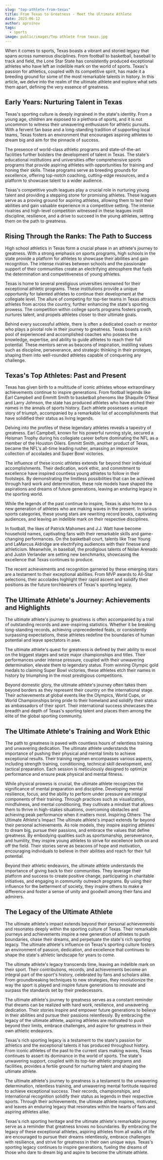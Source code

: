 ```yaml
---
slug: "top-athlete-from-texas"
title: From Texas to Greatness - Meet the Ultimate Athlete
date: 2023-06-12
author: aproinov
tags:
  - sports
image: public/images/Top athlete from texas.jpg
---
```


When it comes to sports, Texas boasts a vibrant and storied legacy that spans across numerous disciplines. From football to basketball, baseball to track and field, the Lone Star State has consistently produced exceptional athletes who have left an indelible mark on the world of sports. Texas's passion for athletics, coupled with its competitive spirit, has made it a breeding ground for some of the most remarkable talents in history. In this article, we delve into the realm of the ultimate athlete and explore what sets them apart, defining the very essence of greatness.

## Early Years: Nurturing Talent in Texas
Texas's sporting culture is deeply ingrained in the state's identity. From a young age, children are exposed to a plethora of sports, and it is not uncommon to witness their unwavering enthusiasm for athletic pursuits. With a fervent fan base and a long-standing tradition of supporting local teams, Texas fosters an environment that encourages aspiring athletes to dream big and aim for the pinnacle of success.

The presence of world-class athletic programs and state-of-the-art facilities further bolsters the development of talent in Texas. The state's educational institutions and universities offer comprehensive sports programs that provide aspiring athletes with opportunities for training and honing their skills. These programs serve as breeding grounds for excellence, offering top-notch coaching, cutting-edge resources, and a platform to showcase talent to a wider audience.

Texas's competitive youth leagues play a crucial role in nurturing young talent and providing a stepping stone for promising athletes. These leagues serve as a proving ground for aspiring athletes, allowing them to test their abilities and gain valuable experience in a competitive setting. The intense rivalries and high-level competition witnessed in these leagues instill discipline, resilience, and a drive to succeed in the young athletes, setting them on the path to greatness.

## Rising Through the Ranks: The Path to Success
High school athletics in Texas form a crucial phase in an athlete's journey to greatness. With a strong emphasis on sports programs, high schools in the state provide a platform for athletes to showcase their abilities and gain recognition. The intense rivalries between schools and the passionate support of their communities create an electrifying atmosphere that fuels the determination and competitiveness of young athletes.

Texas is home to several prestigious universities renowned for their exceptional athletic programs. These institutions provide a unique opportunity for talented athletes to continue their development at the collegiate level. The allure of competing for top-tier teams in Texas attracts athletes from across the country, further enhancing the state's sporting prowess. The competition within college sports programs fosters growth, nurtures talent, and propels athletes closer to their ultimate goals.

Behind every successful athlete, there is often a dedicated coach or mentor who plays a pivotal role in their journey to greatness. Texas boasts a rich pool of experienced and accomplished coaches who possess the knowledge, expertise, and ability to guide athletes to reach their full potential. These mentors serve as beacons of inspiration, instilling values such as discipline, perseverance, and strategic thinking in their proteges, shaping them into well-rounded athletes capable of conquering any challenge.

## Texas's Top Athletes: Past and Present
Texas has given birth to a multitude of iconic athletes whose extraordinary achievements continue to inspire generations. From football legends like Earl Campbell and Emmitt Smith to basketball phenoms like Shaquille O'Neal and Larry Johnson, the state has produced athletes who have etched their names in the annals of sports history. Each athlete possesses a unique story of triumph, accompanied by a remarkable list of accomplishments that have solidified their status as living legends.

Delving into the profiles of these legendary athletes reveals a tapestry of greatness. Earl Campbell, known for his powerful running style, secured a Heisman Trophy during his collegiate career before dominating the NFL as a member of the Houston Oilers. Emmitt Smith, another product of Texas, became the NFL's all-time leading rusher, amassing an impressive collection of accolades and Super Bowl victories.

The influence of these iconic athletes extends far beyond their individual accomplishments. Their dedication, work ethic, and commitment to excellence have inspired countless young athletes to follow in their footsteps. By demonstrating the limitless possibilities that can be achieved through hard work and determination, these role models have shaped the aspirations and dreams of future generations, leaving an enduring legacy in the sporting world.

While the legends of the past continue to inspire, Texas is also home to a new generation of athletes who are making waves in the present. In various sports categories, these young stars are rewriting record books, captivating audiences, and leaving an indelible mark on their respective disciplines.

In football, the likes of Patrick Mahomes and J.J. Watt have become household names, captivating fans with their remarkable skills and game-changing performances. On the basketball court, talents like Trae Young and LaMarcus Aldridge are electrifying audiences with their finesse and athleticism. Meanwhile, in baseball, the prodigious talents of Nolan Arenado and Justin Verlander are setting new benchmarks, showcasing the excellence that Texas continues to produce.

The recent achievements and recognition garnered by these emerging stars are a testament to their exceptional abilities. From MVP awards to All-Star selections, their accolades highlight their rapid ascent and solidify their positions as the future torchbearers of Texas's sporting legacy.

## The Ultimate Athlete's Journey: Achievements and Highlights
The ultimate athlete's journey to greatness is often accompanied by a trail of outstanding records and awe-inspiring statistics. Whether it be breaking long-standing records, achieving unprecedented feats, or consistently surpassing expectations, these athletes redefine the boundaries of human potential and leave spectators in awe.

The ultimate athlete's quest for greatness is defined by their ability to excel on the biggest stages and seize major championships and titles. Their performances under intense pressure, coupled with their unwavering determination, elevate them to legendary status. From winning Olympic gold medals to claiming Super Bowl victories, these athletes etch their names in history by triumphing in the most prestigious competitions.

Beyond domestic glory, the ultimate athlete's journey often takes them beyond borders as they represent their country on the international stage. Their achievements at global events like the Olympics, World Cups, or World Championships bring pride to their homeland and solidify their status as ambassadors of their sport. Their international success showcases the breadth and depth of Texas's sporting talent and places them among the elite of the global sporting community.

## The Ultimate Athlete's Training and Work Ethic
The path to greatness is paved with countless hours of relentless training and unwavering dedication. The ultimate athlete understands the importance of pushing their physical and mental limits to achieve exceptional results. Their training regimen encompasses various aspects, including strength training, conditioning, technical skill development, and tactical preparation. Each session is meticulously designed to optimize performance and ensure peak physical and mental fitness.

While physical prowess is crucial, the ultimate athlete recognizes the significance of mental preparation and discipline. Developing mental resilience, focus, and the ability to perform under pressure are integral components of their training. Through practices such as visualization, mindfulness, and mental conditioning, they cultivate a mindset that allows them to thrive in high-stakes situations, overcoming obstacles and achieving peak performance when it matters most.
Inspiring Others: The Ultimate Athlete's Impact
The ultimate athlete's impact extends far beyond their personal achievements. As role models, they inspire aspiring athletes to dream big, pursue their passions, and embrace the values that define greatness. By embodying qualities such as sportsmanship, perseverance, and humility, they inspire young athletes to strive for excellence both on and off the field. Their stories serve as beacons of hope and motivation, encouraging individuals to believe in their abilities and reach for their full potential.

Beyond their athletic endeavors, the ultimate athlete understands the importance of giving back to their communities. They leverage their platform and success to create positive change, participating in charitable initiatives, and engaging in community outreach programs. By using their influence for the betterment of society, they inspire others to make a difference and foster a sense of unity and goodwill among their fans and admirers.

## The Legacy of the Ultimate Athlete
The ultimate athlete's impact extends beyond their personal achievements and resonates deeply within the sporting culture of Texas. Their remarkable journeys and achievements inspire a new generation of athletes to push boundaries, chase their dreams, and perpetuate the state's rich sporting legacy. The ultimate athlete's influence on Texas's sporting culture fosters an environment of passion, dedication, and excellence that continues to shape the state's athletic landscape for years to come.

The ultimate athlete's legacy transcends time, leaving an indelible mark on their sport. Their contributions, records, and achievements become an integral part of the sport's history, celebrated by fans and scholars alike. From groundbreaking techniques to new strategies, they revolutionize the way the sport is played and inspire future generations to innovate and surpass the standards set by their predecessors.

The ultimate athlete's journey to greatness serves as a constant reminder that dreams can be realized with hard work, resilience, and unwavering dedication. Their stories inspire and empower future generations to believe in their abilities and pursue their passions relentlessly. By embracing the legacy of the ultimate athlete, aspiring athletes are motivated to push beyond their limits, embrace challenges, and aspire for greatness in their own athletic endeavors.

Texas's rich sporting legacy is a testament to the state's passion for athletics and the exceptional talents it has produced throughout history. From iconic athletes of the past to the current stars making waves, Texas continues to assert its dominance in the world of sports. The state's unwavering support, coupled with its top-tier athletic programs and facilities, provides a fertile ground for nurturing talent and shaping the ultimate athlete.

The ultimate athlete's journey to greatness is a testament to the unwavering determination, relentless training, and unwavering mental fortitude required to achieve exceptional success. Their records, championships, and international recognition solidify their status as legends in their respective sports. Through their achievements, the ultimate athlete inspires, motivates, and leaves an enduring legacy that resonates within the hearts of fans and aspiring athletes alike.

Texas's rich sporting heritage and the ultimate athlete's remarkable journey serve as a reminder that greatness knows no boundaries. By embracing the legacy of these exceptional athletes, aspiring athletes from all walks of life are encouraged to pursue their dreams relentlessly, embrace challenges with resilience, and strive for greatness in their own unique ways. Texas's sporting legacy continues to inspire generations, fueling the dreams of those who dare to dream big and aspire to become the ultimate athlete.
